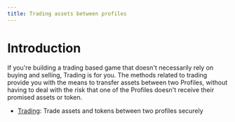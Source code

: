 ```yaml
---
title: Trading assets between profiles
---
```


# Introduction

If you're building a trading based game that doesn't necessarily rely on buying and selling, Trading is for you. The methods related to trading provide you with the means to transfer assets between two Profiles, without having to deal with the risk that one of the Profiles doesn't receive their promised assets or token.

- [Trading](/service/trading/trading): Trade assets and tokens between two profiles securely
